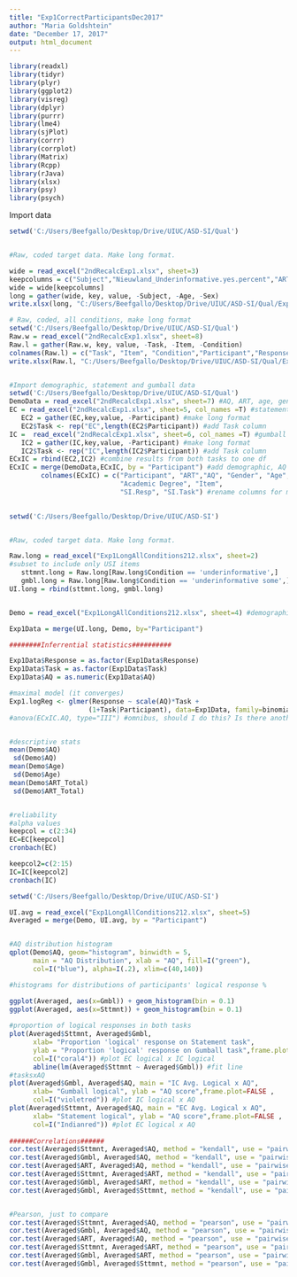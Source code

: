 ---
title: "Exp1CorrectParticipantsDec2017"
author: "Maria Goldshtein"
date: "December 17, 2017"
output: html_document
---
```{r setup, include=FALSE}


library(readxl) 
library(tidyr) 
library(plyr) 
library(ggplot2)
library(visreg)
library(dplyr) 
library(purrr) 
library(lme4) 
library(sjPlot)
library(corrr) 
library(corrplot) 
library(Matrix) 
library(Rcpp) 
library(rJava) 
library(xlsx) 
library(psy)
library(psych)
```


Import data
```{r}
setwd('C:/Users/Beefgallo/Desktop/Drive/UIUC/ASD-SI/Qual')


#Raw, coded target data. Make long format.

wide = read_excel("2ndRecalcExp1.xlsx", sheet=3)
keepcolumns = c("Subject","Nieuwland_Underinformative.yes.percent","ART_score","Degen_Underinformative.yes.percent","AQ_summary","Age","Sex")
wide = wide[keepcolumns]
long = gather(wide, key, value, -Subject, -Age, -Sex)
write.xlsx(long, "C:/Users/Beefgallo/Desktop/Drive/UIUC/ASD-SI/Qual/Exp1Longnoambig.xlsx")

# Raw, coded, all conditions, make long format
setwd('C:/Users/Beefgallo/Desktop/Drive/UIUC/ASD-SI/Qual')
Raw.w = read_excel("2ndRecalcExp1.xlsx", sheet=8)
Raw.l = gather(Raw.w, key, value, -Task, -Item, -Condition)
colnames(Raw.l) = c("Task", "Item", "Condition","Participant","Response")
write.xlsx(Raw.l, "C:/Users/Beefgallo/Desktop/Drive/UIUC/ASD-SI/Qual/Exp1LongAllConditionsnoambig.xlsx")


#Import demographic, statement and gumball data
setwd('C:/Users/Beefgallo/Desktop/Drive/UIUC/ASD-SI/Qual')
DemoData = read_excel("2ndRecalcExp1.xlsx", sheet=7) #AQ, ART, age, gender, degree
EC = read_excel("2ndRecalcExp1.xlsx", sheet=5, col_names =T) #statement task UI responses
   EC2 = gather(EC,key,value, -Participant) #make long format
   EC2$Task <- rep("EC",length(EC2$Participant)) #add Task column
IC =  read_excel("2ndRecalcExp1.xlsx", sheet=6, col_names =T) #gumball task UI responses
   IC2 = gather(IC,key,value, -Participant) #make long format
   IC2$Task <- rep("IC",length(IC2$Participant)) #add Task column
ECxIC = rbind(EC2,IC2) #combine results from both tasks to one df
ECxIC = merge(DemoData,ECxIC, by = "Participant") #add demographic, AQ and ART data to df
        colnames(ECxIC) = c("Participant", "ART","AQ", "Gender", "Age", 
                            "Academic Degree", "Item", 
                            "SI.Resp", "SI.Task") #rename columns for model
     
```                       
                            
```{r}

setwd('C:/Users/Beefgallo/Desktop/Drive/UIUC/ASD-SI')


#Raw, coded target data. Make long format.

Raw.long = read_excel("Exp1LongAllConditions212.xlsx", sheet=2)
#subset to include only USI items
   sttmnt.long = Raw.long[Raw.long$Condition == 'underinformative',]
   gmbl.long = Raw.long[Raw.long$Condition == 'underinformative some',]
UI.long = rbind(sttmnt.long, gmbl.long)


Demo = read_excel("Exp1LongAllConditions212.xlsx", sheet=4) #demographic data

Exp1Data = merge(UI.long, Demo, by="Participant")

########Inferrential statistics##########

Exp1Data$Response = as.factor(Exp1Data$Response)
Exp1Data$Task = as.factor(Exp1Data$Task)
Exp1Data$AQ = as.numeric(Exp1Data$AQ)

#maximal model (it converges)
Exp1.logReg <- glmer(Response ~ scale(AQ)*Task + 
                    (1+Task|Participant), data=Exp1Data, family=binomial)
#anova(ECxIC.AQ, type="III") #omnibus, should I do this? Is there another one I should do?


#descriptive stats
mean(Demo$AQ)
 sd(Demo$AQ)
mean(Demo$Age)
 sd(Demo$Age)
mean(Demo$ART_Total)
 sd(Demo$ART_Total)


#reliability
#alpha values
keepcol = c(2:34)
EC=EC[keepcol]
cronbach(EC)

keepcol2=c(2:15)
IC=IC[keepcol2]
cronbach(IC)


```

```{r}
setwd('C:/Users/Beefgallo/Desktop/Drive/UIUC/ASD-SI')

UI.avg = read_excel("Exp1LongAllConditions212.xlsx", sheet=5)
Averaged = merge(Demo, UI.avg, by = "Participant")


#AQ distribution histogram
qplot(Demo$AQ, geom="histogram", binwidth = 5,
      main = "AQ Distribution", xlab = "AQ", fill=I("green"), 
      col=I("blue"), alpha=I(.2), xlim=c(40,140))

#histograms for distributions of participants' logical response %

ggplot(Averaged, aes(x=Gmbl)) + geom_histogram(bin = 0.1)
ggplot(Averaged, aes(x=Sttmnt)) + geom_histogram(bin = 0.1)
       
#proportion of logical responses in both tasks
plot(Averaged$Sttmnt, Averaged$Gmbl, 
      xlab= "Proportion 'logical' response on Statement task", 
      ylab = "Proportion 'logical' response on Gumball task",frame.plot=FALSE , 
      col=I("coral4")) #plot EC logical x IC logical
      abline(lm(Averaged$Sttmnt ~ Averaged$Gmbl)) #fit line
#tasksxAQ
plot(Averaged$Gmbl, Averaged$AQ, main = "IC Avg. Logical x AQ", 
      xlab= "Gumball logical", ylab = "AQ score",frame.plot=FALSE ,
      col=I("violetred")) #plot IC logical x AQ
plot(Averaged$Sttmnt, Averaged$AQ, main = "EC Avg. Logical x AQ", 
      xlab= "Statement logical", ylab = "AQ score",frame.plot=FALSE , 
      col=I("Indianred")) #plot EC logical x AQ
             
######Correlations######
cor.test(Averaged$Sttmnt, Averaged$AQ, method = "kendall", use = "pairwise")
cor.test(Averaged$Gmbl, Averaged$AQ, method = "kendall", use = "pairwise")
cor.test(Averaged$ART, Averaged$AQ, method = "kendall", use = "pairwise")
cor.test(Averaged$Sttmnt, Averaged$ART, method = "kendall", use = "pairwise")
cor.test(Averaged$Gmbl, Averaged$ART, method = "kendall", use = "pairwise")
cor.test(Averaged$Gmbl, Averaged$Sttmnt, method = "kendall", use = "pairwise")


#Pearson, just to compare
cor.test(Averaged$Sttmnt, Averaged$AQ, method = "pearson", use = "pairwise")
cor.test(Averaged$Gmbl, Averaged$AQ, method = "pearson", use = "pairwise")
cor.test(Averaged$ART, Averaged$AQ, method = "pearson", use = "pairwise")
cor.test(Averaged$Sttmnt, Averaged$ART, method = "pearson", use = "pairwise")
cor.test(Averaged$Gmbl, Averaged$ART, method = "pearson", use = "pairwise")
cor.test(Averaged$Gmbl, Averaged$Sttmnt, method = "pearson", use = "pairwise")

```
